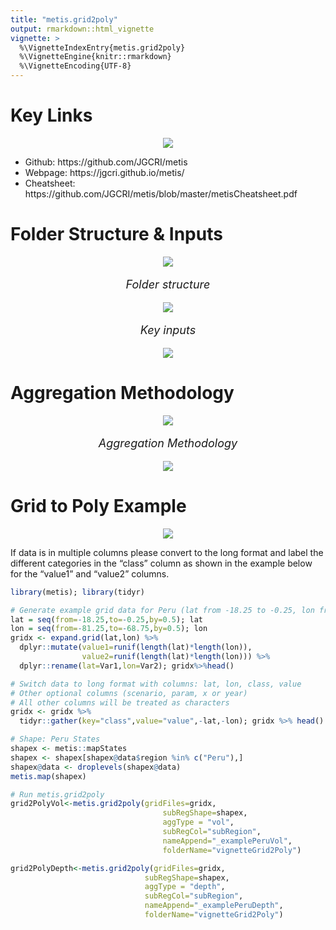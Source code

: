 ```yaml
---
title: "metis.grid2poly"
output: rmarkdown::html_vignette
vignette: >
  %\VignetteIndexEntry{metis.grid2poly}
  %\VignetteEngine{knitr::rmarkdown}
  %\VignetteEncoding{UTF-8}
---
```



<!-------------------------->
<!-------------------------->
# Key Links
<p align="center"> <img src="vignetteFigs/metisHeaderThick.PNG"></p>
<!-------------------------->
<!-------------------------->

- Github: https://github.com/JGCRI/metis
- Webpage: https://jgcri.github.io/metis/
- Cheatsheet: https://github.com/JGCRI/metis/blob/master/metisCheatsheet.pdf

<!-------------------------->
<!-------------------------->
# Folder Structure & Inputs
<p align="center"> <img src="vignetteFigs/metisHeaderThick.PNG"></p>
<!-------------------------->
<!-------------------------->

<p align="center" style="font-size:18px;"> *Folder structure* </p>
<p align="center"> <img src="vignetteFigs/grid2poly_structure.PNG"></p>

<p align="center" style="font-size:18px;"> *Key inputs* </p>
<p align="center"> <img src="vignetteFigs/grid2poly_inputs.PNG"></p>

<!-------------------------->
<!-------------------------->
# Aggregation Methodology
<p align="center"> <img src="vignetteFigs/metisHeaderThick.PNG"></p>
<!-------------------------->
<!-------------------------->

<p align="center" style="font-size:18px;"> *Aggregation Methodology* </p>
<p align="center"> <img src="vignetteFigs/grid2poly_aggMethod.PNG"></p>

<!-------------------------->
<!-------------------------->
# Grid to Poly Example
<p align="center"> <img src="vignetteFigs/metisHeaderThick.PNG"></p>
<!-------------------------->
<!-------------------------->

If data is in multiple columns please convert to the long format and label the different categories in the "class" column as shown in the example below for the "value1" and "value2" columns.

```r
library(metis); library(tidyr)

# Generate example grid data for Peru (lat from -18.25 to -0.25, lon from -81.25 to -68.75)
lat = seq(from=-18.25,to=-0.25,by=0.5); lat
lon = seq(from=-81.25,to=-68.75,by=0.5); lon
gridx <- expand.grid(lat,lon) %>%
  dplyr::mutate(value1=runif(length(lat)*length(lon)),
                value2=runif(length(lat)*length(lon))) %>%
  dplyr::rename(lat=Var1,lon=Var2); gridx%>%head()

# Switch data to long format with columns: lat, lon, class, value 
# Other optional columns (scenario, param, x or year)
# All other columns will be treated as characters
gridx <- gridx %>%
  tidyr::gather(key="class",value="value",-lat,-lon); gridx %>% head()

# Shape: Peru States
shapex <- metis::mapStates
shapex <- shapex[shapex@data$region %in% c("Peru"),]
shapex@data <- droplevels(shapex@data)
metis.map(shapex)

# Run metis.grid2poly
grid2PolyVol<-metis.grid2poly(gridFiles=gridx,
                                  subRegShape=shapex,
                                  aggType = "vol",
                                  subRegCol="subRegion",
                                  nameAppend="_examplePeruVol",
                                  folderName="vignetteGrid2Poly")

grid2PolyDepth<-metis.grid2poly(gridFiles=gridx,
                              subRegShape=shapex,
                              aggType = "depth",
                              subRegCol="subRegion",
                              nameAppend="_examplePeruDepth",
                              folderName="vignetteGrid2Poly")
```
